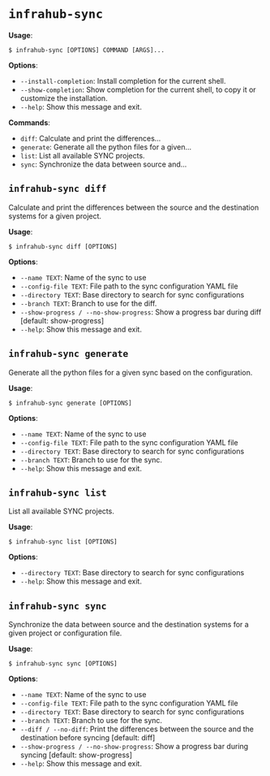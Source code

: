 # `infrahub-sync`

**Usage**:

```console
$ infrahub-sync [OPTIONS] COMMAND [ARGS]...
```

**Options**:

* `--install-completion`: Install completion for the current shell.
* `--show-completion`: Show completion for the current shell, to copy it or customize the installation.
* `--help`: Show this message and exit.

**Commands**:

* `diff`: Calculate and print the differences...
* `generate`: Generate all the python files for a given...
* `list`: List all available SYNC projects.
* `sync`: Synchronize the data between source and...

## `infrahub-sync diff`

Calculate and print the differences between the source and the destination systems for a given project.

**Usage**:

```console
$ infrahub-sync diff [OPTIONS]
```

**Options**:

* `--name TEXT`: Name of the sync to use
* `--config-file TEXT`: File path to the sync configuration YAML file
* `--directory TEXT`: Base directory to search for sync configurations
* `--branch TEXT`: Branch to use for the diff.
* `--show-progress / --no-show-progress`: Show a progress bar during diff  [default: show-progress]
* `--help`: Show this message and exit.

## `infrahub-sync generate`

Generate all the python files for a given sync based on the configuration.

**Usage**:

```console
$ infrahub-sync generate [OPTIONS]
```

**Options**:

* `--name TEXT`: Name of the sync to use
* `--config-file TEXT`: File path to the sync configuration YAML file
* `--directory TEXT`: Base directory to search for sync configurations
* `--branch TEXT`: Branch to use for the sync.
* `--help`: Show this message and exit.

## `infrahub-sync list`

List all available SYNC projects.

**Usage**:

```console
$ infrahub-sync list [OPTIONS]
```

**Options**:

* `--directory TEXT`: Base directory to search for sync configurations
* `--help`: Show this message and exit.

## `infrahub-sync sync`

Synchronize the data between source and the destination systems for a given project or configuration file.

**Usage**:

```console
$ infrahub-sync sync [OPTIONS]
```

**Options**:

* `--name TEXT`: Name of the sync to use
* `--config-file TEXT`: File path to the sync configuration YAML file
* `--directory TEXT`: Base directory to search for sync configurations
* `--branch TEXT`: Branch to use for the sync.
* `--diff / --no-diff`: Print the differences between the source and the destination before syncing  [default: diff]
* `--show-progress / --no-show-progress`: Show a progress bar during syncing  [default: show-progress]
* `--help`: Show this message and exit.
